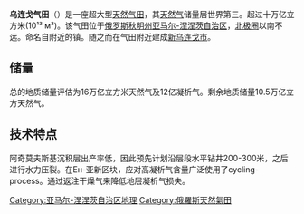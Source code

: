 {{Unreferenced|time=2020-09-05T07:48:41+00:00}}
'''乌连戈气田'''（{{lang-ru|Уренгойское газовое месторождение}}）是一座超大型[[天然气田|天然气田]]，其[[天然气|天然气]]储量居世界第三。超过十万亿立方米(10¹³ м³)。该气田位于[[俄罗斯|俄罗斯]][[秋明州|秋明州]][[亚马尔-涅涅茨自治区|亚马尔-涅涅茨自治区]]，[[北极圈|北极圈]]以南不远。命名自附近的{{link-ru|乌连戈|Уренгой}}镇。随之而在气田附近建成[[新乌连戈伊|新乌连戈市]]。

==储量==
总的地质储量评估为16万亿立方米天然气及12亿凝析气。剩余地质储量10.5万亿立方天然气。

==技术特点==
阿奇莫夫斯基沉积层出产率低，因此预先计划沿层段水平钻井200-300米，之后进行水力压裂。在Ен-亚新区块，应对高凝析气含量广泛使用了cycling-process。通过返注干燥气来降低地层凝析气损失。


[[Category:亚马尔-涅涅茨自治区地理|Category:亚马尔-涅涅茨自治区地理]]
[[Category:俄羅斯天然氣田|Category:俄羅斯天然氣田]]